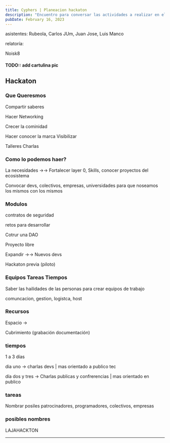 ```yaml
---
title: Cyphers | Planeacion hackaton 
description: "Encuentro para conversar las actividades a realizar en el año"
pubDate: February 16, 2023
---
```


asistentes:
Rubeola, Carlos JUm, Juan Jose, Luis Manco

relatoría:

Noisk8




#### TODO:: add cartulina pic

## Hackaton 


### Que Queresmos 

Compartir saberes

Hacer Networking

Crecer la cominidad 

Hacer conocer la marca Visibilizar 

Talleres Charlas

### Como lo podemos haer?



La necesidades  →→ Fortalecer  layer 0, Skills, conocer proyectos del ecosistema 

Convocar devs,  colectivos, empresas, universidades para que noseamos los mismos con los mismos

### Modulos 


contratos de seguridad 

retos para desarrollar 

Cotrur una DAO 

Proyecto libre 

Expandir →→ Nuevos devs 



Hackaton previa (piloto)



### Equipos Tareas Tiempos 

Saber las hailidades de las personas para crear equipos de trabajo 

comuncacion, gestion, logistca, host 

### Recursos 

Espacio → 

Cubrimiento (grabación documentación)

### tiempos

1 a  3 días 

dia uno → charlas devs  | mas orientado a publico tec 

día dos y tres →  Charlas publicas y confrerencias  | mas orientado en publico 

### tareas 

Nombrar posiles patrocinadores, programadores, colectivos, empresas



### posibles nombres 

LAJAHACKTON



<BlogImage src={Pic} alt="foto acta2" />

---
